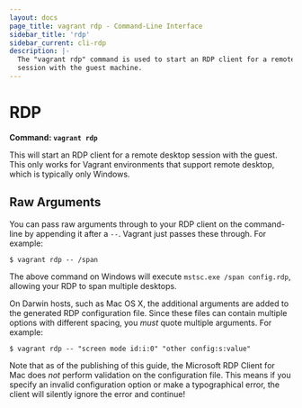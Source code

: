```yaml
---
layout: docs
page_title: vagrant rdp - Command-Line Interface
sidebar_title: 'rdp'
sidebar_current: cli-rdp
description: |-
  The "vagrant rdp" command is used to start an RDP client for a remote desktop
  session with the guest machine.
---
```


# RDP

**Command: `vagrant rdp`**

This will start an RDP client for a remote desktop session with the
guest. This only works for Vagrant environments that support remote
desktop, which is typically only Windows.

## Raw Arguments

You can pass raw arguments through to your RDP client on the
command-line by appending it after a `--`. Vagrant just passes
these through. For example:

```shell-session
$ vagrant rdp -- /span
```

The above command on Windows will execute `mstsc.exe /span config.rdp`,
allowing your RDP to span multiple desktops.

On Darwin hosts, such as Mac OS X, the additional arguments are added to the
generated RDP configuration file. Since these files can contain multiple options
with different spacing, you _must_ quote multiple arguments. For example:

```shell-session
$ vagrant rdp -- "screen mode id:i:0" "other config:s:value"
```

Note that as of the publishing of this guide, the Microsoft RDP Client for Mac
does _not_ perform validation on the configuration file. This means if you
specify an invalid configuration option or make a typographical error, the
client will silently ignore the error and continue!
